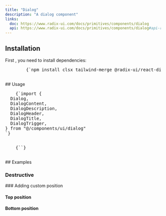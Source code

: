 ```yaml
---
title: "Dialog"
description: "A dialog component"
links:
  doc: https://www.radix-ui.com/docs/primitives/components/dialog
  api: https://www.radix-ui.com/docs/primitives/components/dialog#api-reference
---
```


<ComponentPreview name="dialog-demo" />

## Installation

<div className="not-prose px-4 md:px-0">
  <Step>
    <StepItem title="Install Dependencies">
      First , you need to install dependencies:
      <Pre className="language-bash">
        {`npm install clsx tailwind-merge @radix-ui/react-dialog`}
      </Pre>
    </StepItem>
    <StepItem title="Create utils.ts">
      <ComponentUtilsText />
      <ComponentUtils />
    </StepItem>
    <StepItem title="Create Dialog Component">
      <ComponentSource name="dialog-demo" />
    </StepItem>
  </Step>
</div>
## Usage
<div className="not-prose space-y-6">
  <Pre>
    {`import {
  Dialog,
  DialogContent,
  DialogDescription,
  DialogHeader,
  DialogTitle,
  DialogTrigger,
} from "@/components/ui/dialog"
`}
  </Pre>
  <Pre>
    {`<Dialog>
  <DialogTrigger>Open</DialogTrigger>
  <DialogContent>
    <DialogHeader>
      <DialogTitle>Are you absolutely sure?</DialogTitle>
      <DialogDescription>
        This action cannot be undone. This will permanently delete your account
        and remove your data from our servers.
      </DialogDescription>
    </DialogHeader>
  </DialogContent>
</Dialog>`}
  </Pre>
</div>
## Examples

### Destructive

<ComponentPreview name="dialog-demo" variant="destructive" />
### Adding custom position

#### Top position

<ComponentPreview name="dialog-demo" variant="top" />

#### Bottom position

<ComponentPreview name="dialog-demo" variant="bottom" />
